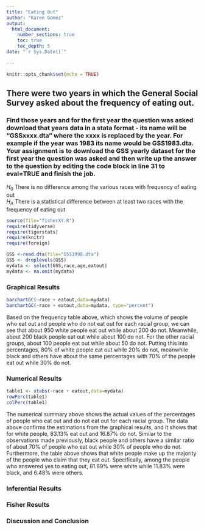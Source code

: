 ```yaml
---
title: "Eating Out"
author: "Karen Gomez" 
output: 
  html_document:
    number_sections: true
    toc: true
    toc_depth: 5
date: "`r Sys.Date()`"    
    
---
```


```r
knitr::opts_chunk$set(echo = TRUE)
```


## There were two years in which the General Social Survey asked about the frequency of eating out.
### Find those years and for the first year the question was asked download that years data in a stata format - its name will be "GSSxxxx.dta" where the xxxx is replaced by the year.  For example if the year was 1983 its name would be GSS1983.dta. Your assignment is to download the GSS yearly dataset for the first year the question was asked and then  write up the answer to the question by editing the  code block in line 31 to eval=TRUE and finish the job. 

$H_0$ There is no difference among the various races with frequency of eating out  
$H_A$ There is a statistical difference between at least two races with the frequency of eating out  


```r
source(file="fisherXY.R")
require(tidyverse)
require(tigerstats)
require(knitr)
require(foreign)
```
```r
GSS <-read.dta(file="GSS1998.dta")
GSS <- droplevels(GSS)
mydata <- select(GSS,race,age,eatout)
mydata <- na.omit(mydata)
```

### Graphical Results

```r
barchartGC(~race + eatout,data=mydata)
barchartGC(~race + eatout,data=mydata, type="percent")
```

Based on the frequency table above, which shows the volume of people who eat out and people who do not eat out for each racial group, we can see that about 950 white people eat out while about 200 do not. Meanwhile, about 200 black people eat out while about 100 do not. For the other racial groups, about 100 people eat out while about 50 do not. Putting this into percentages, 80% of white people eat out while 20% do not, meanwhile black and others have about the same percentages with 70% of the people eat out while 30% do not.

### Numerical Results

```r
table1 <- xtabs(~race + eatout,data=mydata)
rowPerc(table1)
colPerc(table1)
```

The numerical summary above shows the actual values of the percentages of people who eat out and do not eat out for each racial group. The data above confirms the estimations from the graphical results, and it shows that for white people, 83.13% eat out and 16.87% do not. Similar to the observations made previously, black people and others have a similar ratio of about 70% of people who eat out while 30% of people who do not. Furthermore, the table above shows that white people make up the majority of the people who claim that they eat out. Specifically, among the people who answered yes to eating out, 81.69% were white while 11.83% were black, and 6.48% were others. 


### Inferential Results


### Fisher Results



### Discussion and Conclusion





